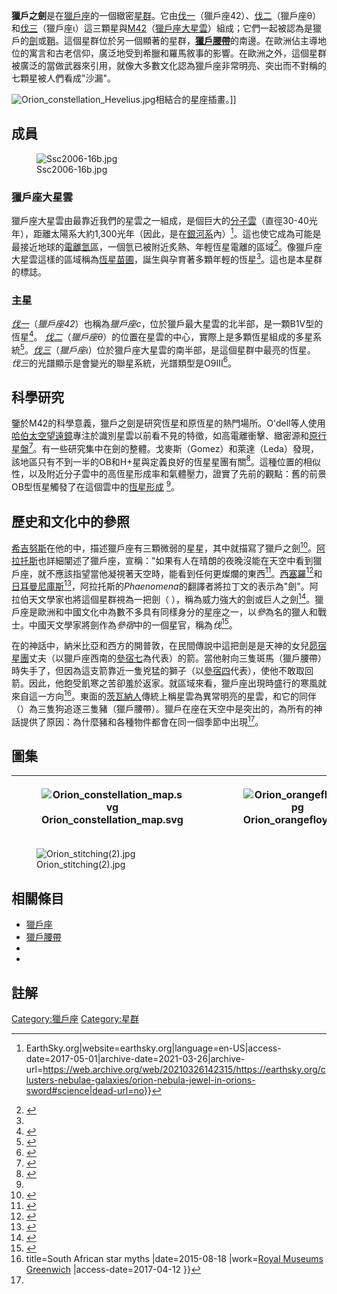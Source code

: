 '''獵戶之劍'''是在[[獵戶座|獵戶座]]的一個緻密[[星群|星群]]。它由[[伐一|伐一]]（獵戶座42）、[[獵戶四邊形星團|伐二]]（獵戶座θ）和[[伐三|伐三]]（獵戶座ι）這三顆星與[[獵戶座大星雲|M42]]（[[獵戶座大星雲|獵戶座大星雲]]）組成；它們一起被認為是獵戶的[[劍|劍]]或[[鞘|鞘]]。這個星群位於另一個顯著的星群，''' [[獵戶腰帶|獵戶腰帶]] '''的南邊。在歐洲佔主導地位的寓言和古老信仰，廣泛地受到希臘和羅馬敘事的影響。在歐洲之外，這個星群被廣泛的當做武器來引用，就像大多數文化認為獵戶座非常明亮、突出而不對稱的七顆星被人們看成"沙漏"。
  
[[File:Orion_constellation_Hevelius.jpg|thumb]]相結合的星座插畫。]]

== 成員 ==
[[File:Ssc2006-16b.jpg|left]]

=== 獵戶座大星雲 ===

{{Main|獵戶座大星雲|l1=M42}}

獵戶座大星雲由最靠近我們的星雲之一組成，是個巨大的[[分子雲|分子雲]]（直徑30-40光年），距離太陽系大約1,300光年（因此，是在[[銀河系|銀河系]]內）<ref name=":2">{{Cite web|url=http://earthsky.org/clusters-nebulae-galaxies/orion-nebula-jewel-in-orions-sword#science|title=Orion Nebula: Where stars are born {{!}} EarthSky.org|website=earthsky.org|language=en-US|access-date=2017-05-01|archive-date=2021-03-26|archive-url=https://web.archive.org/web/20210326142315/https://earthsky.org/clusters-nebulae-galaxies/orion-nebula-jewel-in-orions-sword#science|dead-url=no}}</ref>。這也使它成為可能是最接近地球的[[電離氫區|電離氫區]]，一個氫已被附近炙熱、年輕恆星電離的區域<ref>{{Cite web|url=https://www.noao.edu/image_gallery/html/im0349.html|title=National Optical Astronomy Observatory: M42, Orion|website=www.noao.edu|access-date=2017-05-01|archive-date=2019-09-04|archive-url=https://web.archive.org/web/20190904090230/https://www.noao.edu/image_gallery/html/im0349.html|dead-url=yes}}</ref>。像獵戶座大星雲這樣的區域稱為[[恆星形成|恆星苗圃]]，誕生與孕育著多顆年輕的恆星<ref name=":2" />。這也是本星群的標誌。

=== 主星 ===

''[[伐一|伐一]] ''（''獵戶座42''）也稱為''獵戶座c ''，位於獵戶最大星雲的北半部，是一顆B1V型的恆星<ref>{{Cite simbad|title=42 Ori|access-date=2017-04-29}}</ref>。 ''[[獵戶四邊形星團|伐二]]''（''獵戶座θ''）的位置在星雲的中心，實際上是多顆恆星組成的多星系統<ref>{{Cite simbad|title=tet Ori|access-date=2017-04-29}}</ref>。'' [[伐三|伐三]] ''（''獵戶座ι''）位於獵戶座大星雲的南半部，是這個星群中最亮的恆星。 ''伐三''的光譜顯示是會變光的聯星系統，光譜類型是O9III<ref>{{Cite simbad|title=iot Ori|access-date=2017-04-29}}</ref>。

== 科學研究 ==
鑒於M42的科學意義，獵戶之劍是研究恆星和原恆星的熱門場所。O'dell等人使用[[哈伯太空望遠鏡|哈伯太空望遠鏡]]專注於識別星雲以前看不見的特徵，如高電離衝擊、緻密源和[[原行星盤|原行星盤]]<ref>{{Cite journal|last=O'dell|first=C.R.|last2=Wen|first2=Zheng|last3=Hu|first3=Xihai|date=1993|title=Discovery of new objects in the Orion nebula on HST images - Shocks, compact sources, and protoplanetary disks|journal=Astrophysical Journal|volume=410|issue=2|pages=696–700|doi=10.1086/172786|bibcode = 1993ApJ...410..696O }}</ref>。有一些研究集中在劍的整體。戈麥斯（Gomez）和萊達（Leda）發現，該地區只有不到一半的OB和H+星與定義良好的恆星星團有關<ref name=":1">{{Cite journal|last=Gomez|first=Mercedes|last2=Lada|first2=Charles|date=1998|title=From Head to Sword: The Clustering Properties of Stars in Orion |url=https://archive.org/details/sim_astronomical-journal_1998-04_115_4/page/1524|journal=The Astronomical Journal |volume=115 |issue=4|pages=1524–1535 |doi= 10.1086/300276 |bibcode = 1998AJ....115.1524G }}</ref>。這種位置的相似性，以及附近分子雲中的高恆星形成率和氣體壓力，證實了先前的觀點：舊的前景OB型恆星觸發了在這個雲中的[[恆星形成|恆星形成]] <ref name=":1" />。

== 歷史和文化中的參照 ==
[[希吉努斯|希吉努斯]]在他的{{link-en|天文的詩歌|De Astronomica}}中，描述獵戶座有三顆微弱的星星，其中就描寫了獵戶之劍<ref>{{Cite book|title=Eratosthenes and Hyginus Constellation Myths|last=Hard|first=Robin|publisher=Oxford World Classics|year=2015|isbn=978-0-19-871698-3|location=Oxford, UK|pages=102}}</ref>。[[阿拉托斯|阿拉托斯]]也詳細闡述了獵戶座，宣稱："如果有人在晴朗的夜晚沒能在天空中看到獵戶座，就不應該指望當他凝視著天空時，能看到任何更燦爛的東西<ref>{{Cite book |title=Aratus's Phaenomena |last=Hard |first=Robin |publisher=Oxford World's Classics |year=2015 |isbn=978-0-19-871698-3 |location=Oxford, UK |pages=146–147}}</ref>。[[西塞羅|西塞羅]]<ref>{{Cite book |title=Star-Names and Their Meanings |url=https://archive.org/details/starnamesandthe00allegoog |last=Allen |first=R. H. |publisher=G. E. Stechert |year=1899 |location=New York |pages=[https://archive.org/details/starnamesandthe00allegoog/page/n344 316] }}</ref>和[[日耳曼尼庫斯|日耳曼尼庫斯]]<ref>{{Cite book |title=Syntagma Arateorum |last=Grotius |first=H. |publisher= |year=1600 |location=Leyden }}</ref>，阿拉托斯的''Phaenomena''的翻譯者將拉丁文的{{lang|la|ensis}}表示為"劍"。阿拉伯天文學家也將這個星群視為一把劍（{{lang|ar|سيف}} {{lang|ar-Latn|saif}}），稱為威力強大的劍或巨人之劍<ref>{{Cite book |title=The Matter of Araby in Medieval England |last=Metlitzki |first=Dorothee |publisher=[[Yale_University_Press|Yale University Press]] |year=2005 |isbn= |pages=79 }}</ref>。獵戶座是歐洲和中國文化中為數不多具有同樣身分的星座之一，以''參''為名的獵人和戰士。中國天文學家將劍作為''參宿''中的一個星官，稱為''伐''<ref>{{Cite book|title=Star Tales|last=Ridpath|first=Ian|publisher=[[James_Clarke_and_Co_Ltd|James Clarke and Co Ltd]]|year=1989|isbn=0718826957|location=|pages=}}</ref>。

在{{link-en|納馬人|Nama people}}的神話中，納米比亞和西方的開普敦，在民間傳說中這把劍是是天神的女兒[[昴宿星團|昴宿星團]]丈夫（以獵戶座西南的[[參宿七|參宿七]]為代表）的箭。當他射向三隻斑馬（獵戶腰帶）時失手了，但因為這支箭靠近一隻兇猛的獅子（以[[參宿四|參宿四]]代表），使他不敢取回箭。因此，他飽受飢寒之苦卻羞於返家。就區域來看，獵戶座出現時盛行的寒風就來自這一方向<ref name=":0">title=South African star myths |date=2015-08-18 |work=[[Royal_Museums_Greenwich|Royal Museums Greenwich]] |access-date=2017-04-12 }}</ref>。東面的[[茨瓦納人|茨瓦納人]]傳統上稱星雲為異常明亮的星雲，和它的同伴（{{lang|tn|dintsa le Dikolobe}}）為三隻狗追逐三隻豬（獵戶腰帶）。獵戶在座在天空中是突出的，為所有的神話提供了原因：為什麼豬和各種物件都會在同一個季節中出現<ref name=":0" />。

== 圖集 ==
{|
![[File:Orion_constellation_map.svg|none]] 
![[File:Orion_orangefloyd.jpg|left]]
|}
[[File:Orion_stitching(2).jpg|thumb]]

== 相關條目 ==
*[[獵戶座|獵戶座]]
*[[獵戶腰帶|獵戶腰帶]]
*{{link-en|Thornborough Henges|Thornborough Henges }}
*{{link-en|與獵戶座相關的理論|Orion correlation Theory}}

== 註解 ==
<references />

[[Category:獵戶座|Category:獵戶座]]
[[Category:星群|Category:星群]]